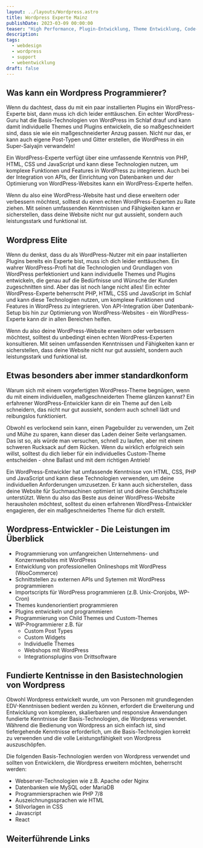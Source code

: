 ```yaml
---
layout: ../layouts/Wordpress.astro
title: Wordpress Experte Mainz
publishDate: 2023-03-09 00:00:00
teaser: "High Performance, Plugin-Entwicklung, Theme Entwicklung, Code- Erweiterungen, Custom Post Types, User Management, AJAX, REST, Gutenberg. Also alles was Dein Herz begehrt und noch mehr. "
description:
tags:
  - webdesign
  - wordpress
  - support
  - webentwicklung
draft: false
---
```


## Was kann ein Wordpress Programmierer?
Wenn du dachtest, dass du mit ein paar installierten Plugins ein WordPress-Experte bist, dann muss ich dich leider enttäuschen. Ein echter WordPress-Guru hat die Basis-Technologien von WordPress im Schlaf drauf und kann damit individuelle Themes und Plugins entwickeln, die so maßgeschneidert sind, dass sie wie ein maßgeschneiderter Anzug passen. Nicht nur das, er kann auch eigene Post-Typen und Gitter erstellen, die WordPress in ein Super-Saiyajin verwandeln!

Ein WordPress-Experte verfügt über eine umfassende Kenntnis von PHP, HTML, CSS und JavaScript und kann diese Technologien nutzen, um komplexe Funktionen und Features in WordPress zu integrieren. Auch bei der Integration von APIs, der Einrichtung von Datenbanken und der Optimierung von WordPress-Websites kann ein WordPress-Experte helfen.

Wenn du also eine WordPress-Website hast und diese erweitern oder verbessern möchtest, solltest du einen echten WordPress-Experten zu Rate ziehen. Mit seinen umfassenden Kenntnissen und Fähigkeiten kann er sicherstellen, dass deine Website nicht nur gut aussieht, sondern auch leistungsstark und funktional ist.
<ImageWD />
<CTA classes="mb-5 p-3 text-center" />


## Wordpress Elite
Wenn du denkst, dass du als WordPress-Nutzer mit ein paar installierten Plugins bereits ein Experte bist, muss ich dich leider enttäuschen. Ein wahrer WordPress-Profi hat die Technologien und Grundlagen von WordPress perfektioniert und kann individuelle Themes und Plugins entwickeln, die genau auf die Bedürfnisse und Wünsche der Kunden zugeschnitten sind. Aber das ist noch lange nicht alles! Ein echter WordPress-Experte beherrscht PHP, HTML, CSS und JavaScript im Schlaf und kann diese Technologien nutzen, um komplexe Funktionen und Features in WordPress zu integrieren. Von API-Integration über Datenbank-Setup bis hin zur Optimierung von WordPress-Websites - ein WordPress-Experte kann dir in allen Bereichen helfen.

Wenn du also deine WordPress-Website erweitern oder verbessern möchtest, solltest du unbedingt einen echten WordPress-Experten konsultieren. Mit seinen umfassenden Kenntnissen und Fähigkeiten kann er sicherstellen, dass deine Website nicht nur gut aussieht, sondern auch leistungsstark und funktional ist.

<ImageWD />
<CTA classes="mb-5 p-3 text-center" />


## Etwas besonders aber immer standardkonform
Warum sich mit einem vorgefertigten WordPress-Theme begnügen, wenn du mit einem individuellen, maßgeschneiderten Theme glänzen kannst? Ein erfahrener WordPress-Entwickler kann dir ein Theme auf den Leib schneidern, das nicht nur gut aussieht, sondern auch schnell lädt und reibungslos funktioniert.

Obwohl es verlockend sein kann, einen Pagebuilder zu verwenden, um Zeit und Mühe zu sparen, kann dieser das Laden deiner Seite verlangsamen. Das ist so, als würde man versuchen, schnell zu laufen, aber mit einem schweren Rucksack auf dem Rücken. Wenn du wirklich erfolgreich sein willst, solltest du dich lieber für ein individuelles Custom-Theme entscheiden - ohne Ballast und mit dem richtigen Antrieb!

Ein WordPress-Entwickler hat umfassende Kenntnisse von HTML, CSS, PHP und JavaScript und kann diese Technologien verwenden, um deine individuellen Anforderungen umzusetzen. Er kann auch sicherstellen, dass deine Website für Suchmaschinen optimiert ist und deine Geschäftsziele unterstützt. Wenn du also das Beste aus deiner WordPress-Website herausholen möchtest, solltest du einen erfahrenen WordPress-Entwickler engagieren, der ein maßgeschneidertes Theme für dich erstellt.

<ImageWD />
<CTA classes="mb-5 p-3 text-center" />


## Wordpress-Entwickler - Die Leistungen im Überblick
* Programmierung von umfangreichen Unternehmens- und Konzernwebsites mit WordPress
* Entwicklung von professionellen Onlineshops mit WordPress (WooCommerce)
* Schnittstellen zu externen APIs und Sytemen mit WordPress programmieren
* Importscripts für WordPress programmieren (z.B. Unix-Cronjobs, WP-Cron)
* Themes kundenorientiert programmieren
* Plugins entwickeln und programmieren
* Programmierung von Child Themes und Custom-Themes
* WP-Programmierer z.B. für
  * Custom Post Types
  * Custom Widgets
  * Individuelle Themes
  * Webshops mit WordPress
  * Integrationsplugins von Drittsoftware

<ImageWD />
<CTA classes="mb-5 p-3 text-center" />


## Fundierte Kentnisse in den Basistechnologien von Wordpress
Obwohl Wordpress entwickelt wurde, um von Personen mit grundlegenden EDV-Kenntnissen bedient werden zu können, erfordert die Erweiterung und Entwicklung von komplexen, skalierbaren und responsive Anwendungen fundierte Kenntnisse der Basis-Technologien, die Wordpress verwendet. Während die Bedienung von Wordpress an sich einfach ist, sind tiefergehende Kenntnisse erforderlich, um die Basis-Technologien korrekt zu verwenden und die volle Leistungsfähigkeit von Wordpress auszuschöpfen.

Die folgenden Basis-Technologien werden von Wordpress verwendet und sollten von Entwicklern, die Wordpress erweitern möchten, beherrscht werden:


* Webserver-Technologien wie z.B. Apache oder Nginx
* Datenbanken wie MySQL oder MariaDB
* Programmiersprachen wie PHP 7/8
* Auszeichnungssprachen wie HTML
* Stilvorlagen in CSS
* Javascript
* React


## Weiterführende Links
<Links />